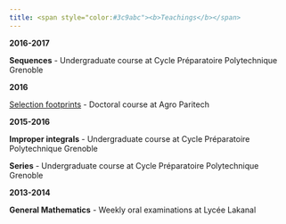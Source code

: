 ```yaml
---
title: <span style="color:#3c9abc"><b>Teachings</b></span>
---
```






**2016-2017**

**Sequences** - Undergraduate course at Cycle Préparatoire Polytechnique Grenoble

**2016**

[Selection footprints](https://www.adum.fr/script/formations.pl?mod=110750&site=mines) - Doctoral course at Agro Paritech

**2015-2016**

**Improper integrals** - Undergraduate course at Cycle Préparatoire Polytechnique Grenoble

**Series** - Undergraduate course at Cycle Préparatoire Polytechnique Grenoble

**2013-2014**

**General Mathematics** - Weekly oral examinations at Lycée Lakanal



